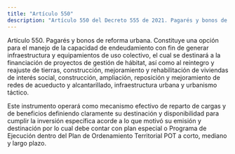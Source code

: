 ```yaml
---
title: "Artículo 550"
description: "Artículo 550 del Decreto 555 de 2021. Pagarés y bonos de reforma urbana."
---
```


Artículo 550. Pagarés y bonos de reforma urbana. Constituye una opción para el manejo de la capacidad de endeudamiento con fin de generar infraestructura y equipamientos de uso colectivo, el cual se destinará a la financiación de proyectos de gestión de hábitat, así como al reintegro y reajuste de tierras, construcción, mejoramiento y rehabilitación de viviendas de interés social, construcción, ampliación, reposición y mejoramiento de redes de acueducto y alcantarillado, infraestructura urbana y urbanismo táctico.
 
Este instrumento operará como mecanismo efectivo de reparto de cargas y de beneficios definiendo claramente su destinación y disponibilidad para cumplir la inversión específica acorde a lo que motivó su emisión y destinación por lo cual debe contar con plan especial o Programa de Ejecución dentro del Plan de Ordenamiento Territorial POT a corto, mediano y largo plazo.